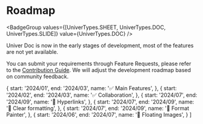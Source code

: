 
# Roadmap

<BadgeGroup values={[UniverTypes.SHEET, UniverTypes.DOC, UniverTypes.SLIDE]} value={UniverTypes.DOC} />

<Callout emoji="⚠️">
  Univer Doc is now in the early stages of development, most of the features are not yet available.
</Callout>

You can submit your requirements through Feature Requests, please refer to the [Contribution Guide](/guides/doc/contributing). We will adjust the development roadmap based on community feedback.

  {
    start: '2024/01',
    end: '2024/03',
    name: '✅ Main Features',
  },
  {
    start: '2024/02',
    end: '2024/03',
    name: '✅ Collaboration',
  },
  {
    start: '2024/07',
    end: '2024/09',
    name: '🏃 Hyperlinks',
  },
  {
    start: '2024/07',
    end: '2024/09',
    name: '🏃 Clear formatting',
  },
  {
    start: '2024/07',
    end: '2024/09',
    name: '🏃 Format Painter',
  },
  {
    start: '2024/06',
    end: '2024/07',
    name: '🏃 Floating Images',
  }
]

<Roadmap data={data} />
